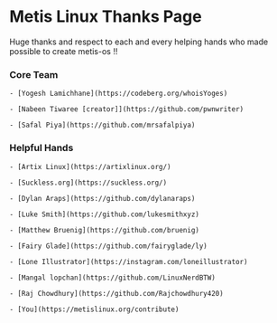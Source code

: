 # Metis Linux Thanks Page
Huge thanks and respect to each and every helping hands who made possible to create metis-os !!

### Core Team
       
    - [Yogesh Lamichhane](https://codeberg.org/whoisYoges)

    - [Nabeen Tiwaree [creator]](https://github.com/pwnwriter)

    - [Safal Piya](https://github.com/mrsafalpiya)

### Helpful Hands

    - [Artix Linux](https://artixlinux.org/)

    - [Suckless.org](https://suckless.org/)

    - [Dylan Araps](https://github.com/dylanaraps)

    - [Luke Smith](https://github.com/lukesmithxyz)

    - [Matthew Bruenig](https://github.com/bruenig)

    - [Fairy Glade](https://github.com/fairyglade/ly)

    - [Lone Illustrator](https://instagram.com/loneillustrator)

    - [Mangal lopchan](https://github.com/LinuxNerdBTW)

    - [Raj Chowdhury](https://github.com/Rajchowdhury420)

    - [You](https://metislinux.org/contribute)